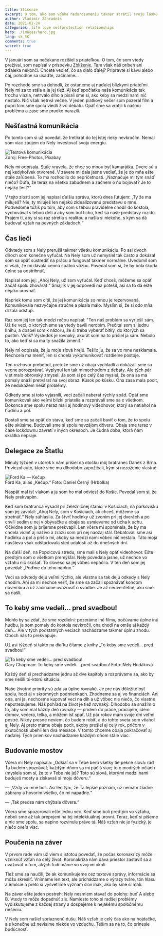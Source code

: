 ```yaml
---
title: Stíšenie
excerpt: O tom, ako som vďaka nedorozumeniu takmer stratil svoju lásku.
author: Vladimír Záhradník
date: 2021-02-24
categories: life love selfprotection relationships
hero: ./images/hero.jpg
lang: sk_SK
comments: true
secret: true
---
```


V januári som sa nečakane rozišiel s priateľkou. O tom, čo som vtedy prežíval, som napísal v príspevku [Zblíženie][come-closer-post]. Tam však náš príbeh ani zďaleka nekončí. Chcete vedieť, čo sa dialo ďalej? Pripravte si kávu alebo čaj, pohodlne sa usaďte, začíname...

Po rozchode sme sa dohodli, že ostaneme aj naďalej blízkymi priateľmi. Nely mi za to stála a ja jej tiež. Aj keď spočiatku naša komunikácia tak trochu viazla, netrvalo dlho a písali sme si, ako keby sa medzi nami nič nestalo. Nič však netrvá večne. V jeden piatkový večer som pozeral film a popri tom sme spolu viedli živú debatu. Opäť sme sa vrátili k nášmu problému a zase sme prudko narazili.

## Nešťastná komunikácia
Po tomto som si už povedal, že tretíkrát do tej istej rieky nevkročím. Nemal som viac záujem do Nely investovať svoju energiu.

<div className="Image__Medium">
  <img src="./images/cell-phone.jpg" alt="Textová komunikácia" />
  <figcaption>Zdroj: Free-Photos, Pixabay</figcaption>
</div>

Nely mi odpísala. Stále vravela, že chce so mnou byť kamarátka. Dvere sú u nej kedykoľvek otvorené. V závere mi dala jasne vedieť, že je do mňa ešte stále zaľúbená. To ma rozhodilo do nepríčetnosti. „Naznačuje mi tým snáď niečo? Dúfa, že teraz na všetko zabudnem a začnem o ňu bojovať? Je to nejaký test?“

V tejto zlosti som jej napísal ďalšiu správu, ktorú dnes ľutujem: „Ty že ma miluješ? Nie, ty miluješ len nejakú zidealizovanú predstavu o mne. Podvedome túžiš po tom, aby som s tebou pravidelne chodil do kostola, vychovával s tebou deti a aby som bol ticho, keď sa naše predstavy rozídu. Prajem ti, aby si sa raz stretla s realitou a našla si niekoho, s kým sa dá budovať vzťah na pevných základoch.“

## Čas lieči
Odvtedy som s Nely prerušil takmer všetku komunikáciu. Po asi dvoch dňoch som konečne vyfučal. Na Nely som už nemyslel tak často a dokázal som sa opäť sústrediť na prácu a fungovať takmer normálne. Uvedomil som si však, že mi dávala cennú spätnú väzbu. Povedal som si, že by bola škoda úplne sa odstrihnúť.

Napísal som jej: „Ahoj Nely, už som vyfučal. Keď chceš, môžeme sa opäť začať spolu zhovárať.“ Smajlík v jej odpovedi ma potešil, asi sa to dá ešte nejako urovnať.

Napriek tomu som cítil, že jej komunikácia so mnou je rezervovaná. Komunikovala nezvyčajne stručne a písala málo. Myslím si, že si odo mňa držala odstup.

Raz som jej len tak medzi rečou napísal: "Ten náš problém sa vyriešil sám. Už tie veci, o ktorých sme sa vtedy bavili nerobím. Prečítal som si jednu knihu, a dospel som k názoru, že si treba vyberať bitky, do ktorých sa pustím. Vidíš? Výsledok je rovnaký, akurát som na to prišiel ja sám. Nebolo to, ako keď si sa ma ty snažila zmeniť.“

Nely mi odpísala, že ju moje slová hrejú. Tešilo ju, že sa vo mne nesklamala. Nechcela ma meniť, len si chcela vykomunikovať rozdielne postoje.

Ten rozhovor prebehol, pretože sme už obaja vychladli a dokázali sme sa vecne porozprávať. Vyplynul len tak mimochodom z debaty. Ale tých pár viet malo obrovský zmysel. Ja som si po celý čas myslel, že ona sa ma pomaly snaží pretvárať na svoj obraz. Kúsok po kúsku. Ona zasa mala pocit, že nedokážem riešiť problémy.

Odkedy sme si toto vyjasnili, veci začali naberať rýchly spád. Opäť sme komunikovali ako veľmi blízki priatelia a rozprávali sme sa o všetkom. Dokonca sme spolu neraz mali aj hodinový videohovor, ktorý sa natiahol na hodinu a pol.

Dostali sme sa opäť do stavu, keď sme sa začali baviť o tom, že to spolu ešte skúsime. Budovali sme si spolu navzájom dôveru. Obaja sme teraz v čase lockdownu zavretí v iných okresoch. Je čudná doba, ktorá nám skrátka nepraje.

## Delegace ze Štatlu
Minulý týždeň v utorok k nám prišiel na otočku môj bratranec Danek z Brna. Priviezol auto, ktoré sme mu dlhodobo zapožičali, kým si nezoženie vlastné.

<div className="Image__Medium">
  <img src="./images/kecup.jpg" alt="Ford Ka — Kečup" />
  <figcaption>Ford Ka, alias „Kečup.“ Foto: Daniel Černý (Hrbolka)</figcaption>
</div>

Naspäť mal ísť vlakom a ja som ho mal odviesť do Košíc. Povedal som si, že Nely prekvapím.

Keď som bratranca vysadil pri železničnej stanici v Košiciach, na parkovisku som jej zavolal: „Ahoj Nely, som v Košiciach, ak chceš, môžeme sa stretnúť.“ Nely súhlasila. Za štvrť hodinky už zvoním pri jej dverách a po chvíli sedím u nej v obývačke a obaja sa usmievame od ucha k uchu. Očividne som ju príjemne prekvapil. Len včera mi spomínala, že by ma chcela vidieť aj naživo a zrazu som pri nej naozaj stál. Debatovali sme asi hodinku a pol a prišlo mi, akoby sa medzi nami vôbec nič nestalo. Táto moja návšteva však odštartovala sled udalostí až do dnešných dní.

Na ďalší deň, na Popolcovú stredu, sme mali s Nely opäť videohovor. Ešte predtým som o všetkom premýšľal. Nely povedala jasne, už nechce vo vzťahu nič skúšať. To sloveso sa jej vôbec nepáčilo. V ten deň som jej povedal: „Poďme do toho naplno.“

Veci sa odvtedy dejú veľmi rýchlo, ale vlastne sa tak dejú odkedy s Nely chodím. Ani sa mi nechce veriť, že sme sa začali spoznávať koncom novembra a už začíname uvažovať o svadbe. Je až neuveriteľné, ako sme sa našli.

## To keby sme vedeli... pred svadbou!
Mohlo by sa zdať, že sme rozdielni: pozeráme iné filmy, počúvame úplne inú hudbu, ja som pomaly do kostola nevkročil, ona chodí na omše aj každý deň... Ale v tých podstatných veciach nachádzame takmer úplnú zhodu. Oboch nás to prekvapuje.

Už asi týždeň si takto na diaľku čítame z knihy „To keby sme vedeli... pred svadbou!“

<div className="Image__Medium">
  <img src="./images/things-i-wish-i-knew-before-sk.jpg" alt="To keby sme vedeli... pred svadbou!" />
  <figcaption>Gary Chapman: To keby sme vedeli... pred svadbou! Foto: Nely Hudáková</figcaption>
</div>

Každý deň si prechádzame jednu až dve kapitoly a rozprávame sa, ako by sme riešili tú-ktorú situáciu.

Naše životné priority sú zdá sa úplne rovnaké. Je pre nás dôležité byť spolu, hoci aj v skromných podmienkach. Zhodneme sa aj vo financiách. Ani ona, ani ja, nechceme kupovať veci na dlh a už vôbec nie niečo, čo vlastne nepotrebujeme. Náš pohľad na život je tiež rovnaký. Dlhodobo sa snažím o to, aby som mal každý deň rovnaký — prídem do práce, pracujem, idem domov, večera, telka, a môžem ísť spať. Už pár rokov mám svoje dni veľmi pestré. Nikdy presne neviem, čo budem robiť, a do tohto sveta som vtiahol aj Nely. Aj preto máme obaja pocit, akoby prešiel aj celý rok, pričom v skutočnosti ubehli len dva mesiace. V tomto chceme obaja pokračovať aj naďalej. Tých prienikov nachádzame každým dňom stále viac.

## Budovanie mostov
Včera mi Nely napísala: „Odkiaľ sa v Tebe berú všetky tie pekné slová: rád Ťa budem spoznávať; každým dňom sa mi páčiš viac; to o modrých očiach (myslela som si, že to v Tebe nie je)? Toto sú slová, ktorými medzi nami buduješ mosty a získavaš si moju dôveru.“

— „Vždy vo mne boli. Asi len tým, že Ťa lepšie poznám, už nemám žiadne zábrany a hovorím všetko, čo mi napadne.“

— „Tak predsa nám chýbala dôvera.“

Včera sme spozorovali ešte jednu vec. Keď sme boli predtým vo vzťahu, neboli sme až tak prepojení na tej intelektuálnej úrovni. Teraz, keď si píšeme a nie sme spolu, sa naplno rozvinula práve tá. Náš vzťah nie je fyzický, je niečo oveľa viac.

## Poučenia na záver
V prvom rade vám už viem s istotou povedať, že počas koronakrízy môže vzniknúť vzťah na celý život. Koronakríza nám dáva priestor zastaviť sa a uvažovať o tom, akých ľudí máme vo svojom okolí.

Tiež sme sa naučili, že ak komunikujeme cez textové správy, informácie sa môžu skresliť. Vnímame len text, ale prichádzame o výrazy tváre, tón hlasu a emócie a preto si vysvetlíme význam slov inak, ako by sme si mali.

Na záver ešte jeden postreh: Nely nesmiem stavať do polohy: buď A alebo B. Vtedy to môže dopadnúť zle. Namiesto toho si radšej problémy vydiskutujeme z každej strany a dospejeme k nejakému spoločnému riešeniu.

V Nely som našiel spriaznenú dušu. Náš vzťah je celý čas ako na hojdačke, ale konečne už nevisíme niekde vo vzduchu. Teším sa na to, čo prinesie budúcnosť.

[//]: # (Used references)
[come-closer-post]: https://www.zahradnik.io/zblizenie
